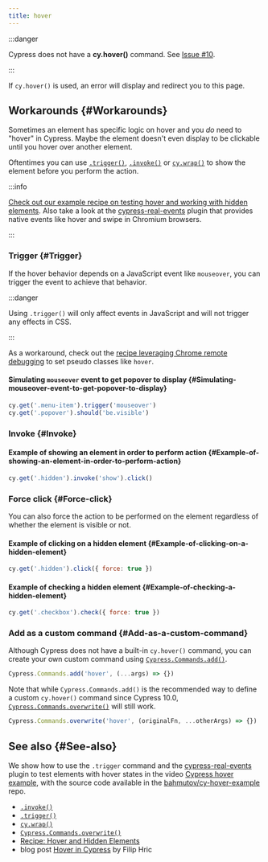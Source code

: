 ```yaml
---
title: hover
---
```


:::danger

Cypress does not have a **cy.hover()** command. See
[Issue #10](https://github.com/cypress-io/cypress/issues/10).

:::

If `cy.hover()` is used, an error will display and redirect you to this page.

## Workarounds {#Workarounds}

Sometimes an element has specific logic on hover and you _do_ need to "hover" in
Cypress. Maybe the element doesn't even display to be clickable until you hover
over another element.

Oftentimes you can use [`.trigger()`](/api/commands/trigger),
[`.invoke()`](/api/commands/invoke) or [`cy.wrap()`](/api/commands/wrap) to show
the element before you perform the action.

:::info

[Check out our example recipe on testing hover and working with hidden elements](/examples/examples/recipes#Testing-the-DOM).
Also take a look at the
[cypress-real-events](https://github.com/dmtrKovalenko/cypress-real-events)
plugin that provides native events like hover and swipe in Chromium browsers.

:::

### Trigger {#Trigger}

If the hover behavior depends on a JavaScript event like `mouseover`, you can
trigger the event to achieve that behavior.

:::danger

Using `.trigger()` will only affect events in JavaScript and will not trigger
any effects in CSS.

:::

As a workaround, check out the
[recipe leveraging Chrome remote debugging](/examples/examples/recipes#Fundamentals)
to set pseudo classes like `hover`.

#### Simulating `mouseover` event to get popover to display {#Simulating-mouseover-event-to-get-popover-to-display}

```javascript
cy.get('.menu-item').trigger('mouseover')
cy.get('.popover').should('be.visible')
```

### Invoke {#Invoke}

#### Example of showing an element in order to perform action {#Example-of-showing-an-element-in-order-to-perform-action}

```javascript
cy.get('.hidden').invoke('show').click()
```

### Force click {#Force-click}

You can also force the action to be performed on the element regardless of
whether the element is visible or not.

#### Example of clicking on a hidden element {#Example-of-clicking-on-a-hidden-element}

```javascript
cy.get('.hidden').click({ force: true })
```

#### Example of checking a hidden element {#Example-of-checking-a-hidden-element}

```javascript
cy.get('.checkbox').check({ force: true })
```

### Add as a custom command {#Add-as-a-custom-command}

Although Cypress does not have a built-in `cy.hover()` command, you can create
your own custom command using
[`Cypress.Commands.add()`](/api/cypress-api/custom-commands).

```javascript
Cypress.Commands.add('hover', (...args) => {})
```

Note that while `Cypress.Commands.add()` is the recommended way to define a
custom `cy.hover()` command since Cypress 10.0,
[`Cypress.Commands.overwrite()`](/api/cypress-api/custom-commands#Overwrite-Existing-Commands)
will still work.

```javascript
Cypress.Commands.overwrite('hover', (originalFn, ...otherArgs) => {})
```

## See also {#See-also}

We show how to use the `.trigger` command and the
[cypress-real-events](https://github.com/dmtrKovalenko/cypress-real-events)
plugin to test elements with hover states in the video
[Cypress hover example](https://www.youtube.com/watch?v=TZjphtLrRT4), with the
source code available in the
[bahmutov/cy-hover-example](https://github.com/bahmutov/cy-hover-example) repo.

- [`.invoke()`](/api/commands/invoke)
- [`.trigger()`](/api/commands/trigger)
- [`cy.wrap()`](/api/commands/wrap)
- [`Cypress.Commands.overwrite()`](/api/cypress-api/custom-commands#Overwrite-Existing-Commands)
- [Recipe: Hover and Hidden Elements](/examples/examples/recipes#Testing-the-DOM)
- blog post [Hover in Cypress](https://filiphric.com/hover-in-cypress) by Filip
  Hric
